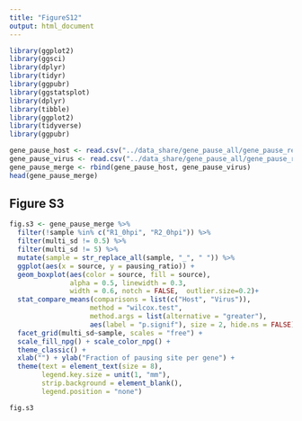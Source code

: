 ```yaml
---
title: "FigureS12"
output: html_document
---
```


```r
library(ggplot2)
library(ggsci)
library(dplyr)
library(tidyr)
library(ggpubr)
library(ggstatsplot)
library(dplyr)
library(tibble)
library(ggplot2)
library(tidyverse)
library(ggpubr)
```

```r
gene_pause_host <- read.csv("../data_share/gene_pause_all/gene_pause_res_host.csv")
gene_pause_virus <- read.csv("../data_share/gene_pause_all/gene_pause_res_virus.csv")
gene_pause_merge <- rbind(gene_pause_host, gene_pause_virus)
head(gene_pause_merge)
```

## Figure S3

```r
fig.s3 <- gene_pause_merge %>% 
  filter(!sample %in% c("R1_0hpi", "R2_0hpi")) %>%
  filter(multi_sd != 0.5) %>% 
  filter(multi_sd != 5) %>% 
  mutate(sample = str_replace_all(sample, "_", " ")) %>%
  ggplot(aes(x = source, y = pausing_ratio)) + 
  geom_boxplot(aes(color = source, fill = source), 
               alpha = 0.5, linewidth = 0.3, 
               width = 0.6, notch = FALSE,  outlier.size=0.2)+
  stat_compare_means(comparisons = list(c("Host", "Virus")), 
                    method = "wilcox.test", 
                    method.args = list(alternative = "greater"),
                    aes(label = "p.signif"), size = 2, hide.ns = FALSE) + # Add pairwise comparisons p-value
  facet_grid(multi_sd~sample, scales = "free") + 
  scale_fill_npg() + scale_color_npg() + 
  theme_classic() + 
  xlab("") + ylab("Fraction of pausing site per gene") + 
  theme(text = element_text(size = 8), 
        legend.key.size = unit(1, "mm"),
        strip.background = element_blank(),
        legend.position = "none")

fig.s3

```

